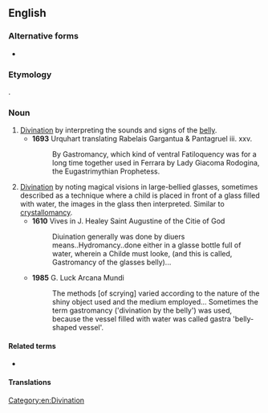 ==English==

===Alternative forms===
* {{l|en|gastronomancy}}

===Etymology===
{{confix|en|gastro|mancy}}.

===Noun===
{{en-noun|-}}

# [[divination|Divination]] by interpreting the sounds and signs of the [[belly]].
#* '''1693''' Urquhart translating Rabelais Gargantua & Pantagruel iii. xxv.
#*: By Gastromancy, which kind of ventral Fatiloquency was for a long time together used in Ferrara by Lady Giacoma Rodogina, the Eugastrimythian Prophetess.
# [[divination|Divination]] by noting magical visions in large-bellied glasses, sometimes described as a technique where a child is placed in front of a glass filled with water, the images in the glass then interpreted. Similar to [[crystallomancy]].
#* '''1610''' Vives in J. Healey Saint Augustine of the Citie of God
#*: Diuination generally was done by diuers means..Hydromancy..done either in a glasse bottle full of water, wherein a Childe must looke, (and this is called, Gastromancy of the glasses belly)...
#* '''1985''' G. Luck Arcana Mundi
#*: The methods [of scrying] varied according to the nature of the shiny object used and the medium employed... Sometimes the term gastromancy ('divination by the belly') was used, because the vessel filled with water was called gastra 'belly-shaped vessel'.

====Related terms====
* {{l|en|gastromancer}}

====Translations====
{{trans-top|divination by interpreting the sounds and signs of the belly}}
{{trans-mid}}
{{trans-bottom}}

{{trans-top|divination by noting magical visions in large-bellied glasses}}
{{trans-mid}}
{{trans-bottom}}

[[Category:en:Divination]]